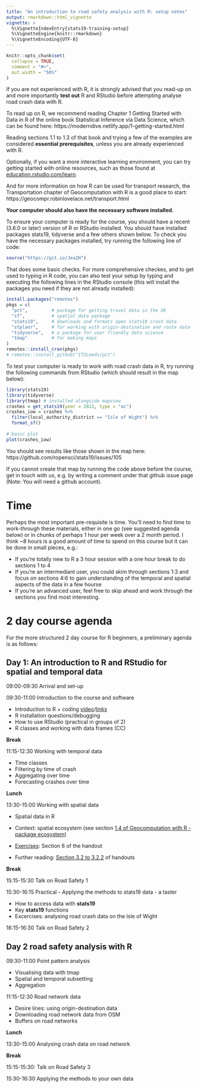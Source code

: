 ```yaml
---
title: "An introduction to road safety analysis with R: setup notes"
output: rmarkdown::html_vignette
vignette: >
  %\VignetteIndexEntry{stats19-training-setup}
  %\VignetteEngine{knitr::rmarkdown}
  %\VignetteEncoding{UTF-8}
---
```


```r
knitr::opts_chunk$set(
  collapse = TRUE,
  comment = "#>",
  out.width = "50%"
)
```

If you are not experienced with R, it is strongly advised that you read-up on and more importantly **test out** R and RStudio before attempting analyse road crash data with R.

To read up on R, we recommend reading Chapter 1 Getting Started with Data in R of the online book Statistical Inference via Data Science, which can be found here: https://moderndive.netlify.app/1-getting-started.html

Reading sections 1.1 to 1.3 of that book and trying a few of the examples are considered **essential prerequisites**, unless you are already experienced with R.

Optionally, if you want a more interactive learning environment, you can try getting started with online resources, such as those found at [education.rstudio.com/learn](https://education.rstudio.com/learn/beginner/).

And for more information on how R can be used for transport research, the Transportation chapter of Geocomputation with R is a good place to start: https://geocompr.robinlovelace.net/transport.html

**Your computer should also have the necessary software installed.**

To ensure your computer is ready for the course, you should have a recent (3.6.0 or later) version of R or RStudio installed. You should have installed packages stats19, tidyverse and a few others shown below.
To check you have the necessary packages installed, try running the following line of code:

```r
source("https://git.io/JeaZH")
```

That does some basic checks.
For more comprehensive checkes, and to get used to typing in R code, you can also test your setup by typing and executing the following lines in the RStudio console (this will install the packages you need if they are not already installed):

```r
install.packages("remotes")
pkgs = c(
  "pct",         # package for getting travel data in the UK
  "sf",          # spatial data package
  "stats19",     # downloads and formats open stats19 crash data
  "stplanr",     # for working with origin-destination and route data
  "tidyverse",   # a package for user friendly data science
  "tmap"         # for making maps
)
remotes::install_cran(pkgs)
# remotes::install_github("ITSLeeds/pct")
```

To test your computer is ready to work with road crash data in R, try running the following commands from RStudio (which should result in the map below):

 <!-- method for helping people set up their computers. Type this single line into the console and follow the instructions.  -->

```r
library(stats19)
library(tidyverse)
library(tmap) # installed alongside mapview
crashes = get_stats19(year = 2022, type = "ac")
crashes_iow = crashes %>% 
  filter(local_authority_district == "Isle of Wight") %>% 
  format_sf()
  
# basic plot
plot(crashes_iow)
```

You should see results like those shown in the map here: https://github.com/ropensci/stats19/issues/105

If you cannot create that map by running the code above before the course, get in touch with us, e.g. by writing a comment under that github issue page (Note: You will need a github account). 

# Time

Perhaps the most important pre-requisite is time.
You'll need to find time to work-through these materials, either in one go (see suggested agenda below) or in chunks of perhaps 1 hour per week over a 2 month period.
I think ~8 hours is a good amount of time to spend on this course but it can be done in small pieces, e.g.:

- If you're totally new to R a 3 hour session with a one hour break to do sections 1 to 4
- If you're an intermediant user, you could skim through sections 1:3 and focus on sections 4:6 to gain understanding of the temporal and spatial aspects of the data in a few hourse
- If you're an advanced user, feel free to skip ahead and work through the sections you find most interesting.

# 2 day course agenda

For the more structured 2 day course for R beginners, a preliminary agenda is as follows:

## Day 1: An introduction to R and RStudio for spatial and temporal data

09:00-09:30 Arrival and set-up

09:30-11:00 Introduction to the course and software

- Introduction to R + coding [video](https://youtu.be/7oyiPBjLAWY?t=357)/[links](https://github.com/jennybc/code-smells-and-feels)
- R installation questions/debugging
- How to use RStudio (practical in groups of 2)
- R classes and working with data frames (CC)

**Break**

11:15-12:30 Working with temporal data

- Time classes
- Filtering by time of crash
- Aggregating over time
- Forecasting crashes over time

**Lunch**

13:30-15:00 Working with spatial data

- Spatial data in R
- Context: spatial ecosystem (see section [1.4 of Geocomputation with R - package ecosystem](https://geocompr.robinlovelace.net/intro.html#rs-spatial-ecosystem))
- [Exercises](https://geocompr.robinlovelace.net/attr.html#exercises-1): Section 6 of the handout

- Further reading: [Section 3.2 to 3.2.2](https://geocompr.robinlovelace.net/attr.html#vector-attribute-manipulation) of handouts

**Break**
  
15:15-15:30 Talk on Road Safety 1

15:30-16:15 Practical - Applying the methods to stats19 data - a taster

- How to access data with **stats19**
- Key **stats19** functions
- Excercises: analysing road crash data on the Isle of Wight

16:15-16:30 Talk on Road Safety 2

## Day 2 road safety analysis with R

09:30-11:00 Point pattern analysis

- Visualising data with tmap
- Spatial and temporal subsetting
- Aggregation

11:15-12:30 Road network data

- Desire lines: using origin-destination data
- Downloading road network data from OSM
- Buffers on road networks

**Lunch**

13:30-15:00 Analysing crash data on road network

**Break**
  
15:15-15:30: Talk on Road Safety 3

15:30-16:30 Applying the methods to your own data

